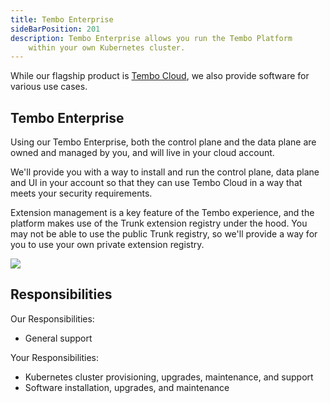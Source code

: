 ```yaml
---
title: Tembo Enterprise
sideBarPosition: 201
description: Tembo Enterprise allows you run the Tembo Platform
	within your own Kubernetes cluster.
---
```



<Callout variant='tip'>
	While our flagship product is <a href="https://cloud.tembo.io">Tembo Cloud</a>,
	we also provide software for various use cases.
</Callout>


## Tembo Enterprise

Using our Tembo Enterprise, both the control plane and the data plane are 
owned and managed by you, and will live in your cloud account. 

We'll provide you with a way to install and run the control plane, 
data plane and UI in your account so that they can use Tembo Cloud in a 
way that meets your security requirements. 

Extension management is a key feature of the Tembo experience, and the platform 
makes use of the Trunk extension registry under the hood. You may not be able to 
use the public Trunk registry, so we'll provide a way for you to use your 
own private extension registry.

<img src="/enterprise-software.png" />

## Responsibilities

Our Responsibilities:

* General support

Your Responsibilities: 

* Kubernetes cluster provisioning, upgrades, maintenance, and support
* Software installation, upgrades, and maintenance